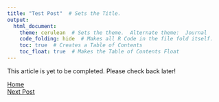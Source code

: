 ```yaml
---
title: "Test Post"  # Sets the Title.
output: 
  html_document:
    theme: cerulean  # Sets the theme.  Alternate theme:  Journal
    code_folding: hide  # Makes all R Code in the file fold itself.
    toc: true  # Creates a Table of Contents
    toc_float: true  # Makes the Table of Contents Float
---
```


This article is yet to be completed.
Please check back later!

<link rel=stylesheet href=https://kameronyork.github.io/scripting/themify-icons/themify-icons.css>

<footer><div class="container"><div class="row"><div class="col-md-5 border text-md-left"><nav class="pagination mt-3"><a class="nav nav-prev" href="https://www.kameronyork.com/blog"><i class="ti-arrow-left mr-2"></i><span class="d-none d-md-block">   Home</span></a></nav></div><div class="col-md-7 border text-md-right"><nav class="pagination mt-3"><a class="nav nav-next" href="https://www.kameronyork.com/blog"><span class="d-none d-md-block">Next Post </span><i class="ti-arrow-right ml-2"></i></a></nav></div></div></div></footer>